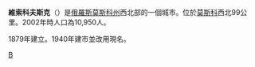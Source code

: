 {{coord|56|19|N|36|33|E|display=title}}
'''維索科夫斯克'''（{{lang-ru|Высо́ковск}}）是[[俄羅斯|俄羅斯]][[莫斯科州|莫斯科州]]西北部的一個城市。位於[[莫斯科|莫斯科]]西北99公里。2002年時人口為10,950人。

1879年建立。1940年建市並改用現名。

{{Cities and towns in Moscow Oblast}}

[[Category:莫斯科州城市|В]]
